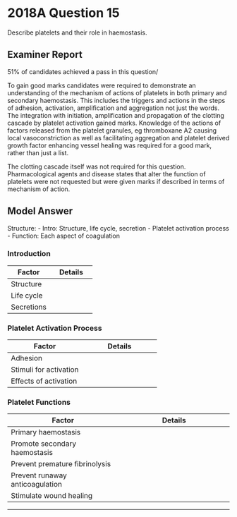 # 2018A Question 15 

Describe platelets and their role in haemostasis.


## Examiner Report

51% of candidates achieved a pass in this question/


To gain good marks candidates were required to demonstrate an understanding of the mechanism of actions of platelets in both primary and secondary haemostasis. This includes the triggers and actions in the steps of adhesion, activation, amplification and aggregation not just the words. The integration with initiation, amplification and propagation of the clotting cascade by platelet activation gained marks. Knowledge of the actions of factors released from the platelet granules, eg thromboxane A2 causing local vasoconstriction as well as facilitating aggregation and platelet derived growth factor enhancing vessel healing was required for a good mark, rather than just a list.


The clotting cascade itself was not required for this question. Pharmacological agents and disease states that alter the function of platelets were not requested but were given marks if described in terms of mechanism of action.

## Model Answer

Structure:
- Intro: Structure, life cycle, secretion
- Platelet activation process
- Function: Each aspect of coagulation

### Introduction


|Factor|Details|
| -- | -- |
|Structure|<p>- Subcellular fragment</p><p>- Biconvex, discoid</p><p>- 2-3μm greatest diameter</p><p>- No nucleus, few organelles</p><p>- Complex cytoskeleton</p><p>- Many surface receptors</p>|
|Life cycle|<p>- Thousands produced by each megakaryocyte</p><p>- Stimulus for production is TPO</p><p>- 1/3 sequestered in the spleen</p><p>- Normal life span 1/52</p>|
|Secretions|<p>1. Alpha granules</p><p>- Factors II, V, VII, XI, XIII (coag cascade)</p><p>- vWF (activates platelets, binds and protects circulating factor VIII)</p><p>- Fibronectin</p><p>- TFPI</p><p>- PAI-1</p><p>- PDGF</p><br><p>2. Dense granules</p><p>- ADP: Binds to P2Y1 or P2Y12 GPCR ↑ cAMP, causes activation (inhibited by thienopyridines)</p><p>- Serotonin: Binds 5-HTR (various), causes activation and vasoconstriction</p><br><p>3. Thromboxane A2</p><p>- Binds TXA2 receptor (GPCR, ↑ cAMP)</p><p>- Causes activation and vasoconstriction (inhibited by aspirin)</p>|

### Platelet Activation Process


|Factor|Details|
| -- | -- |
|Adhesion|<p>- Glycoprotein 1b-V-IX: Binds vWF immobilized on collagen</p><p>- GP Ia-IIa: Binds collagen directly</p><p>- GP VI: Binds collagen directly</p><p>- GP IIbIIIa: Joins platelets via free vWF and fibrinogen, only once activated (inhibited by abciximab)</p>|
|Stimuli for activation|<p>- Collagen binding</p><p>- Paracrine binding: VWF, ADP, TXA2</p><p>- Coag factor: Thrombin</p>|
|Effects of activation|<p>- GP IIb-IIIa receptor changes to active conformation → Aggregation + activation</p><p>- Secrete granules and TXA2 → Aggregation + activation + vasoconstriction</p><p>- Cytoskeletal contraction → Irregular shape with filopodia → Aggregation</p><p>- Express phosphatidylserine (-ve charge)</p>|

### Platelet Functions


|Factor|Details|
| -- | -- |
|Primary haemostasis|<p>- Vessel injury exposes platelet to subendothelial collagen</p><p>- Platelet adhesion, activation, aggregation occur</p><p>- Released mediators cause vasoconstriction, reducing blood flow</p>|
|Promote secondary haemostasis|<p>- Platelet plug is backbone for coag cascade</p><p>- Negatively charged phosphatidylserine supports clotting assembly</p><p>- Secretion of α-granules with coag factors including vWF</p>|
|Prevent premature fibrinolysis|<p>- Secretion of PAI-1: Inhibits t-PA or u-PA</p>|
|Prevent runaway anticoagulation|<p>- Secretion of TFPI: Inhibits VIIa/TF, Xa</p>|
|Stimulate wound healing|<p>- Secretion of PDGF</p>|


--- 

